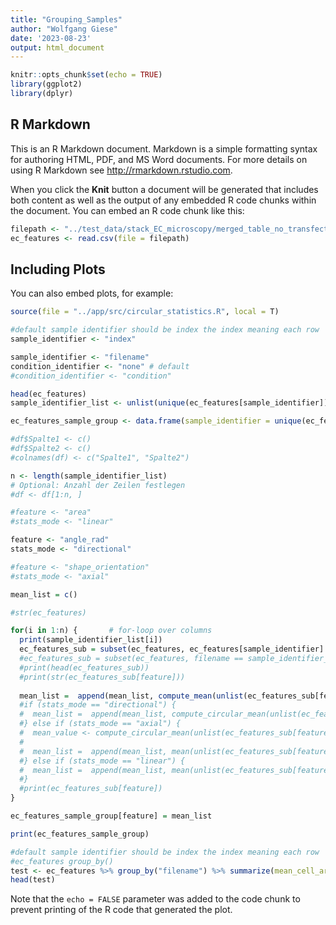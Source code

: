```yaml
---
title: "Grouping_Samples"
author: "Wolfgang Giese"
date: '2023-08-23'
output: html_document
---
```


```r
knitr::opts_chunk$set(echo = TRUE)
library(ggplot2)
library(dplyr)
```

## R Markdown

This is an R Markdown document. Markdown is a simple formatting syntax for authoring HTML, PDF, and MS Word documents. For more details on using R Markdown see <http://rmarkdown.rstudio.com>.

When you click the **Knit** button a document will be generated that includes both content as well as the output of any embedded R code chunks within the document. You can embed an R code chunk like this:

```r
filepath <- "../test_data/stack_EC_microscopy/merged_table_no_transfection_18dyn_4h_BSA.csv"
ec_features <- read.csv(file = filepath)
```

## Including Plots

You can also embed plots, for example:

```r

source(file = "../app/src/circular_statistics.R", local = T)

#default sample identifier should be index the index meaning each row
sample_identifier <- "index"

sample_identifier <- "filename"
condition_identifier <- "none" # default
#condition_identifier <- "condition"

head(ec_features)
sample_identifier_list <- unlist(unique(ec_features[sample_identifier]))

ec_features_sample_group <- data.frame(sample_identifier = unique(ec_features[sample_identifier]) )

#df$Spalte1 <- c()
#df$Spalte2 <- c()
#colnames(df) <- c("Spalte1", "Spalte2")

n <- length(sample_identifier_list)
# Optional: Anzahl der Zeilen festlegen
#df <- df[1:n, ]

#feature <- "area"
#stats_mode <- "linear"

feature <- "angle_rad" 
stats_mode <- "directional"

#feature <- "shape_orientation"
#stats_mode <- "axial"

mean_list = c()

#str(ec_features)

for(i in 1:n) {       # for-loop over columns
  print(sample_identifier_list[i])
  ec_features_sub = subset(ec_features, ec_features[sample_identifier] == sample_identifier_list[i])
  #ec_features_sub = subset(ec_features, filename == sample_identifier_list[i])
  #print(head(ec_features_sub))
  #print(str(ec_features_sub[feature]))
  
  mean_list =  append(mean_list, compute_mean(unlist(ec_features_sub[feature]),stats_mode))
  #if (stats_mode == "directional") {
  #  mean_list =  append(mean_list, compute_circular_mean(unlist(ec_features_sub[feature])))
  #} else if (stats_mode == "axial") {
  #  mean_value <- compute_circular_mean(unlist(ec_features_sub[feature])
  #                                      
  #  mean_list =  append(mean_list, mean(unlist(ec_features_sub[feature])))
  #} else if (stats_mode == "linear") {
  #  mean_list =  append(mean_list, mean(unlist(ec_features_sub[feature])))
  #}
  #print(ec_features_sub[feature])
}

ec_features_sample_group[feature] = mean_list

print(ec_features_sample_group)

```


```r
#default sample identifier should be index the index meaning each row
#ec_features group_by()
test <- ec_features %>% group_by("filename") %>% summarize(mean_cell_area = mean("cell_area", na.rm = TRUE))
head(test)
```

Note that the `echo = FALSE` parameter was added to the code chunk to prevent printing of the R code that generated the plot.
